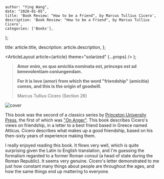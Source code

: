 
    author: "Ying Wang",
    date: "2020-01-05",
    title: 'Book Review: "How to be a Friend", by Marcus Tullius Cicero',
    description: 'Book Review: "How to be a Friend", by Marcus Tullius Cicero',
    categories: ['Books'],
};

  title: article.title,
  description: article.description,
};

  <ArticleLayout article={article} theme="solarized" {...props} />
);

> **Amor enim, ex quo amicitia nominata est, princeps est ad benevolentiam
> coniungendam.**
>
> **For it is love (amor) from which the word "friendship" (amicitia) comes, and
> this is the origin of goodwill.**
>
> Marcus Tullius Cicero (Section 26)

![cover](/img/posts/2020/01/05/how_to_be_a_friend_1.jpg)

This book was the second of a classics series by [Princeton University
Press](https://press.princeton.edu/), the first of which was ["On
Anger"](/posts/2019/11/07/on_anger). This book describes Cicero's views on
friendship, in a letter to a best friend based in Greece named Atticus. Cicero
describes what makes up a good friendship, based on his then-sixty years of
experience making them.

I really enjoyed reading this book. It flows very well, which is quite
surprising given the Latin to English translation, and I'm guessing the
formalism regarded to a former Roman consul (a head of state during the Roman
Republic). It seems very genuine. Cicero's letter demonstrated to me just how
constant many things about people are throughout the ages, and how the same
things end up mattering to everyone.

